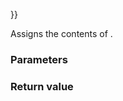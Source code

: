 {{cpp/regex/regex_token_iterator/title|operator{{=}}}}
{{cpp/regex/regex_token_iterator/navbar}}
{{dcl begin}}
{{dcl|since=c++11|1=
regex_token_iterator&amp; operator=( const regex_token_iterator&amp; other );
}}
{{dcl end}}

Assigns the contents of {{c|other}}.

===Parameters===
{{par begin}}
{{par|other|regex token iterator to assign}}
{{par end}}

===Return value===
{{c|*this}}

{{langlinks|de|es|ja|ru|zh}}